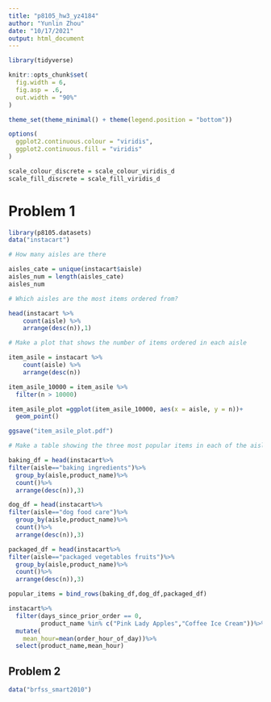 ```yaml
---
title: "p8105_hw3_yz4184"
author: "Yunlin Zhou"
date: "10/17/2021"
output: html_document
---
```

```r
library(tidyverse)

knitr::opts_chunk$set(
  fig.width = 6,
  fig.asp = .6,
  out.width = "90%"
)

theme_set(theme_minimal() + theme(legend.position = "bottom"))

options(
  ggplot2.continuous.colour = "viridis",
  ggplot2.continuous.fill = "viridis"
)

scale_colour_discrete = scale_colour_viridis_d
scale_fill_discrete = scale_fill_viridis_d
```


# Problem 1

```r
library(p8105.datasets)
data("instacart")
```

```r
# How many aisles are there

aisles_cate = unique(instacart$aisle)
aisles_num = length(aisles_cate)
aisles_num

# Which aisles are the most items ordered from?

head(instacart %>% 
	count(aisle) %>% 
	arrange(desc(n)),1)
```

```r
# Make a plot that shows the number of items ordered in each aisle

item_asile = instacart %>% 
	count(aisle) %>% 
	arrange(desc(n))

item_asile_10000 = item_asile %>%
  filter(n > 10000)

item_asile_plot =ggplot(item_asile_10000, aes(x = aisle, y = n))+
  geom_point()

ggsave("item_asile_plot.pdf")
```

```r
# Make a table showing the three most popular items in each of the aisles

baking_df = head(instacart%>%
filter(aisle=="baking ingredients")%>%
  group_by(aisle,product_name)%>%
  count()%>%
  arrange(desc(n)),3)

dog_df = head(instacart%>%
filter(aisle=="dog food care")%>%
  group_by(aisle,product_name)%>%
  count()%>%
  arrange(desc(n)),3)

packaged_df = head(instacart%>%
filter(aisle=="packaged vegetables fruits")%>%
  group_by(aisle,product_name)%>%
  count()%>%
  arrange(desc(n)),3)

popular_items = bind_rows(baking_df,dog_df,packaged_df)
```

```r
instacart%>%
  filter(days_since_prior_order == 0,
         product_name %in% c("Pink Lady Apples","Coffee Ice Cream"))%>%
  mutate(
    mean_hour=mean(order_hour_of_day))%>%
  select(product_name,mean_hour)
```


## Problem 2

```r
data("brfss_smart2010")
```